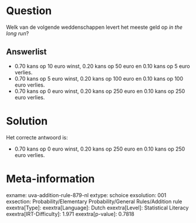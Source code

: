 Question
========

Welk van de volgende weddenschappen levert het meeste geld op *in the
long run*?

Answerlist
----------

* 0.70 kans op 10 euro winst, 0.20 kans op 50 euro en 0.10 kans op 5 euro verlies.
* 0.70 kans op 5 euro winst, 0.20 kans op 100 euro en 0.10 kans op 100 euro verlies.
* 0.70 kans op 0 euro winst, 0.20 kans op 250 euro en 0.10 kans op 250 euro verlies.

Solution
========

Het correcte antwoord is: 

* 0.70 kans op 0 euro winst, 0.20 kans op 250 euro en 0.10 kans op 250 euro verlies.

Meta-information
================
exname: uva-addition-rule-879-nl
extype: schoice
exsolution: 001
exsection: Probability/Elementary Probability/General Rules/Addition rule
exextra[Type]: 
exextra[Language]: Dutch
exextra[Level]: Statistical Literacy
exextra[IRT-Difficulty]: 1.971
exextra[p-value]: 0.7818
